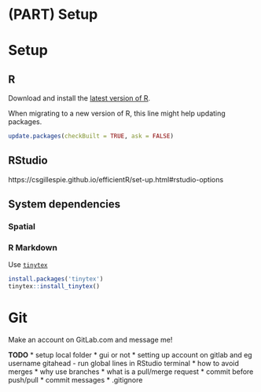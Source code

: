 # (PART) Setup {-}

# Setup

## R
Download and install the [latest version of R](https://cran.r-project.org/).

When migrating to a new version of R, this line might help updating packages. 

```r
update.packages(checkBuilt = TRUE, ask = FALSE)
```


## RStudio


https://csgillespie.github.io/efficientR/set-up.html#rstudio-options


## System dependencies

### Spatial


### R Markdown

Use [`tinytex`](https://yihui.org/tinytex/)


```r
install.packages('tinytex')
tinytex::install_tinytex()
```


# Git

Make an account on GitLab.com and message me!

**TODO** 
* setup local folder
* gui or not
* setting up account on gitlab and eg username gitahead - run global lines in RStudio terminal
* how to avoid merges
* why use branches
* what is a pull/merge request
* commit before push/pull
* commit messages
* .gitignore
